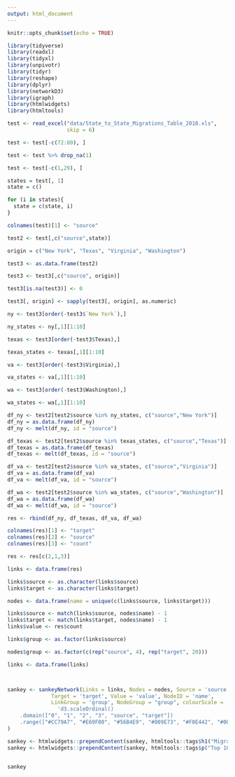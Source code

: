 ```yaml
---
output: html_document
---
```


```r
knitr::opts_chunk$set(echo = TRUE)
```

```r
library(tidyverse)
library(readxl)
library(tidyxl)
library(unpivotr)
library(tidyr)
library(reshape)
library(dplyr)
library(networkD3)
library(igraph)
library(htmlwidgets)
library(htmltools)

test <- read_excel("data/State_to_State_Migrations_Table_2018.xls",
                   skip = 6)
```

```r
test <- test[-c(72:80), ]

test <- test %>% drop_na(1)

test <- test[-c(1,29), ]

states = test[, 1]
state = c()

for (i in states){
  state = c(state, i)
}

colnames(test)[1] <- "source"

test2 <- test[,c("source",state)]

origin = c("New York", "Texas", "Virginia", "Washington")

test3 <- as.data.frame(test2)

test3 <- test3[,c("source", origin)]

test3[is.na(test3)] <- 0

test3[, origin] <- sapply(test3[, origin], as.numeric)

ny <- test3[order(-test3$`New York`),]

ny_states <- ny[,1][1:10]

texas <- test3[order(-test3$Texas),]

texas_states <- texas[,1][1:10]

va <- test3[order(-test3$Virginia),]

va_states <- va[,1][1:10]

wa <- test3[order(-test3$Washington),]

wa_states <- wa[,1][1:10]

df_ny <- test2[test2$source %in% ny_states, c("source","New York")]
df_ny = as.data.frame(df_ny)
df_ny <- melt(df_ny, id = "source")

df_texas <- test2[test2$source %in% texas_states, c("source","Texas")]
df_texas = as.data.frame(df_texas)
df_texas <- melt(df_texas, id = "source")

df_va <- test2[test2$source %in% va_states, c("source","Virginia")]
df_va = as.data.frame(df_va)
df_va <- melt(df_va, id = "source")

df_wa <- test2[test2$source %in% wa_states, c("source","Washington")]
df_wa = as.data.frame(df_wa)
df_wa <- melt(df_wa, id = "source")

res <- rbind(df_ny, df_texas, df_va, df_wa)

colnames(res)[1] <- "target"
colnames(res)[2] <- "source"
colnames(res)[3] <- "count"

res <- res[c(2,1,3)]
```

```r
links <- data.frame(res)

links$source <- as.character(links$source)
links$target <- as.character(links$target)

nodes <- data.frame(name = unique(c(links$source, links$target)))

links$source <- match(links$source, nodes$name) - 1
links$target <- match(links$target, nodes$name) - 1
links$value <- res$count

links$group <- as.factor(links$source)

nodes$group <- as.factor(c(rep("source", 4), rep("target", 20)))

links <- data.frame(links)



sankey <- sankeyNetwork(Links = links, Nodes = nodes, Source = 'source',
              Target = 'target', Value = 'value', NodeID = 'name',
              LinkGroup = 'group', NodeGroup = "group", colourScale = 
                'd3.scaleOrdinal()  
    .domain(["0", "1", "2", "3", "source", "target"])
    .range(["#CC79A7", "#E69F00", "#56B4E9", "#009E73", "#F0E442", "#0072B2"])'
)

sankey <- htmlwidgets::prependContent(sankey, htmltools::tags$h1("Migration Graph"))
sankey <- htmlwidgets::prependContent(sankey, htmltools::tags$p("Top 10 states that people moved to from Washington, Texas, New York and Virginia in 2018"))


sankey
```
